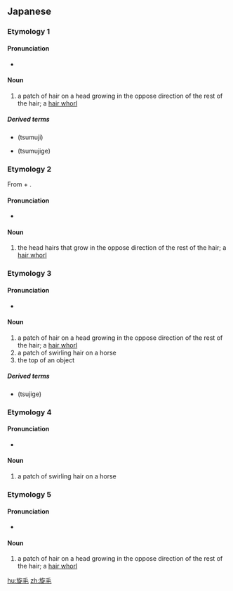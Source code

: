 ==Japanese==
{{ja-kanjitab|旋|毛}}

===Etymology 1===

====Pronunciation====
* {{IPA|/tsumudʑi/|lang=ja}}

====Noun====
{{ja-noun|つむじ}}

# a patch of hair on a head growing in the oppose direction of the rest of the hair; a [[w:Hair whorl|hair whorl]]

=====Derived terms=====
* {{l|ja|旋風}} (tsumuji)
* {{l|ja|旋毛}} (tsumujige)

===Etymology 2===
From {{m|ja|旋毛|tr=tsumuji}} + {{m|ja|毛|tr=ke||hair}}.

====Pronunciation====
* {{IPA|/tsumudʑiɡe/|lang=ja}}

====Noun====
{{ja-noun|つむじげ}}

# the head hairs that grow in the oppose direction of the rest of the hair; a [[w:Hair whorl|hair whorl]]

===Etymology 3===

====Pronunciation====
* {{IPA|/tsudʑi/|lang=ja}}

====Noun====
{{ja-noun|つじ}}

# a patch of hair on a head growing in the oppose direction of the rest of the hair; a [[w:Hair whorl|hair whorl]]
# a patch of swirling hair on a horse
# the top of an object

=====Derived terms=====
* {{l|ja|旋毛}} (tsujige)

===Etymology 4===

====Pronunciation====
* {{IPA|/tsudʑiɡe/|lang=ja}}

====Noun====
{{ja-noun|つじげ}}

# a patch of swirling hair on a horse

===Etymology 5===

====Pronunciation====
* {{IPA|/semmoː/|lang=ja}}

====Noun====
{{ja-noun|せんもう}}

# a patch of hair on a head growing in the oppose direction of the rest of the hair; a [[w:Hair whorl|hair whorl]]

[[hu:旋毛]]
[[zh:旋毛]]